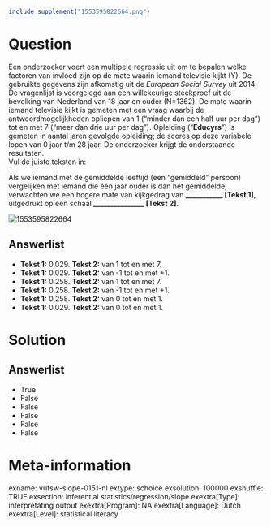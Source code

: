 ```r
include_supplement("1553595822664.png")
```

Question
========
Een onderzoeker voert een multipele regressie uit om te bepalen welke
factoren van invloed zijn op de mate waarin iemand televisie kijkt (Y).
De gebruikte gegevens zijn afkomstig uit de *European Social Survey* uit
2014. De vragenlijst is voorgelegd aan een willekeurige steekproef uit
de bevolking van Nederland van 18 jaar en ouder (N=1362). De mate waarin
iemand televisie kijkt is gemeten met een vraag waarbij de
antwoordmogelijkheden opliepen van 1 (“minder dan een half uur per dag”)
tot en met 7 (“meer dan drie uur per dag”). Opleiding ("**Educyrs**") is
gemeten in aantal jaren gevolgde opleiding; de scores op deze variabele
lopen van 0 jaar t/m 28 jaar. De onderzoeker krijgt de onderstaande
resultaten.  
Vul de juiste teksten in:  
  
Als we iemand met de gemiddelde leeftijd (een “gemiddeld” persoon)
vergelijken met iemand die één jaar ouder is dan het gemiddelde,
verwachten we een hogere mate van kijkgedrag van
**\_\_\_\_\_\_\_\_\_\_\_ \[Tekst 1\]**, uitgedrukt op een
schaal **\_\_\_\_\_\_\_\_\_\_\_\_\_\_\_ \[Tekst 2\].**  
  
<img src="1553595822664.png" class="fr-fic fr-dii tvcss_2"
alt="1553595822664" />

Answerlist
----------
* **Tekst 1:** 0,029. **Tekst 2:** van 1 tot en met 7.
* **Tekst 1:** 0,029. **Tekst 2:** van -1 tot en met +1.
* **Tekst 1:** 0,258. **Tekst 2:** van 1 tot en met 7.
* **Tekst 1:** 0,258. **Tekst 2:** van -1 tot en met +1.
* **Tekst 1:** 0,258. **Tekst 2:** van 0 tot en met 1.
* **Tekst 1:** 0,029. **Tekst 2:** van 0 tot en met 1.

Solution
========










Answerlist
----------
* True
* False
* False
* False
* False
* False

Meta-information
================
exname: vufsw-slope-0151-nl
extype: schoice
exsolution: 100000
exshuffle: TRUE
exsection: inferential statistics/regression/slope
exextra[Type]: interpretating output
exextra[Program]: NA
exextra[Language]: Dutch
exextra[Level]: statistical literacy

